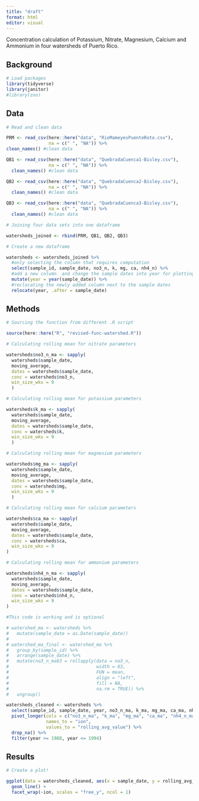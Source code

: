 ```yaml
---
title: "draft"
format: html
editor: visual
---
```


Concentration calculation of Potassium, Nitrate, Magnesium, Calcium and Ammonium in four watersheds of Puerto Rico.

## Background

```r
# Load packages
library(tidyverse)
library(janitor)
#library(zoo)
```

## Data

```r
# Read and clean data

PRM <- read_csv(here::here("data", "RioMameyesPuenteRoto.csv"),
                na = c(" ", "NA")) %>%
clean_names() #clean data

QB1 <- read_csv(here::here("data", "QuebradaCuenca1-Bisley.csv"),
                na = c(" ", "NA")) %>%
  clean_names() #clean data

QB2 <- read_csv(here::here("data", "QuebradaCuenca2-Bisley.csv"),
                na = c(" ", "NA")) %>%
  clean_names() #clean data

QB3 <- read_csv(here::here("data", "QuebradaCuenca3-Bisley.csv"),
                na = c(" ", "NA")) %>%
  clean_names() #clean data
```

```r
# Joining four data sets into one dataframe

watersheds_joined <- rbind(PRM, QB1, QB2, QB3)
```

```r
# Create a new dataframe

watersheds <- watersheds_joined %>%
  #only selecting the column that requires computation
  select(sample_id, sample_date, no3_n, k, mg, ca, nh4_n) %>%
  #add a new column  and change the sample dates into year for plotting
  mutate(year = year(sample_date)) %>%
  #reclocating the newly added column next to the sample dates
  relocate(year, .after = sample_date)
```

## Methods

```r
# Sourcing the function from different .R script

source(here::here("R", "revised-func-watershed.R"))
```

```r
# Calculating rolling mean for nitrate parameters

watersheds$no3_n_ma <- sapply(
  watersheds$sample_date,
  moving_average,
  dates = watersheds$sample_date,
  conc = watersheds$no3_n,
  win_size_wks = 9
  )
```

```r
# Calculating rolling mean for potassium parameters

watersheds$k_ma <- sapply(
  watersheds$sample_date,
  moving_average,
  dates = watersheds$sample_date,
  conc = watersheds$k,
  win_size_wks = 9
  )
```

```r
# Calculating rolling mean for magnesium parameters

watersheds$mg_ma <- sapply(
  watersheds$sample_date,
  moving_average,
  dates = watersheds$sample_date,
  conc = watersheds$mg,
  win_size_wks = 9
  )
```

```r
# Calculating rolling mean for calcium parameters

watersheds$ca_ma <- sapply(
  watersheds$sample_date,
  moving_average,
  dates = watersheds$sample_date,
  conc = watersheds$ca,
  win_size_wks = 9
)
```

```r
# Calculating rolling mean for ammonium parameters

watersheds$nh4_n_ma <- sapply(
  watersheds$sample_date,
  moving_average,
  dates = watersheds$sample_date,
  conc = watersheds$nh4_n,
  win_size_wks = 9
)
```

```r
#This code is working and is optional

# watershed_ma <- watersheds %>%
#   mutate(sample_date = as.Date(sample_date))
# 
# watershed_ma_final <- watershed_ma %>%
#   group_by(sample_id) %>%
#   arrange(sample_date) %>%
#   mutate(no3_n_ma63 = rollapply(data = no3_n,
#                                 width = 63,
#                                 FUN = mean,
#                                 align = "left",
#                                 fill = NA,
#                                 na.rm = TRUE)) %>%
#   ungroup()
```

```r
watersheds_cleaned <- watersheds %>%
  select(sample_id, sample_date, year, no3_n_ma, k_ma, mg_ma, ca_ma, nh4_n_ma) %>%
  pivot_longer(cols = c("no3_n_ma", "k_ma", "mg_ma", "ca_ma", "nh4_n_ma"),
               names_to = "ion",
               values_to = "rolling_avg_value") %>%
  drop_na() %>%
  filter(year >= 1988, year <= 1994)
```

## Results

```r
# Create a plot!

ggplot(data = watersheds_cleaned, aes(x = sample_date, y = rolling_avg_value)) +
  geom_line() +
  facet_wrap(~ion, scales = "free_y", ncol = 1)
```
